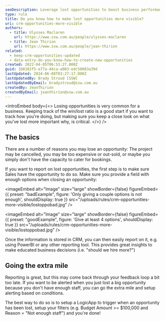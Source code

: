 ```yaml
---
seoDescription: Leverage lost opportunities to boost business performance by setting up a CRM system with customizable loss reasons and reporting capabilities.
type: rule
title: Do you know how to make lost opportunities more visible?
uri: crm-opportunities-more-visible
authors:
  - title: Ulysses Maclaren
    url: https://www.ssw.com.au/people/ulysses-maclaren
  - title: Jean Thirion
    url: https://www.ssw.com.au/people/jean-thirion
related:
  - keep-crm-opportunities-updated
  - data-entry-do-you-know-how-to-create-new-opportunities
created: 2022-04-05T06:53:27.000Z
guid: 1b8182f5-e77a-44ca-a003-edc58083a39d
lastUpdated: 2024-06-08T03:27:17.000Z
lastUpdatedBy: Brady Stroud [SSW]
lastUpdatedByEmail: bradystroud@ssw.com.au
createdBy: JeanThirion
createdByEmail: jeanthirion@ssw.com.au
---
```


<introEmbed
  body={<>
Losing opportunities is very common for a business. Keeping track of the win/lost ratio is a good start if you want to track how you're doing, but making sure you keep a close look on what you've lost more important why, is critical.
  </>}
/>
## The basics

There are a number of reasons you may lose an opportunity: The project may be cancelled, you may be too expensive or out-sold, or maybe you simply don't have the capacity to cater for bookings.

If you want to report on lost opportunities, the first step is to make sure Sales have the opportunity to do so. Make sure you provide a field with enough options when closing an opportunity:

<imageEmbed
  alt="Image"
  size="large"
  showBorder={false}
  figureEmbed={{
    preset: "badExample",
    figure: 'Only giving a couple options is not enough',
    shouldDisplay: true
  }}
  src="/uploads/rules/crm-opportunities-more-visible/lostoppobad.jpg"
/>

<imageEmbed
  alt="Image"
  size="large"
  showBorder={false}
  figureEmbed={{
    preset: "goodExample",
    figure: 'Give at least 4 options',
    shouldDisplay: true
  }}
  src="/uploads/rules/crm-opportunities-more-visible/lostoppobad.jpg"
/>

Once the information is stored in CRM, you can then easily report on it, e.g. using PowerBI or any other reporting tool. This provides great insights to make educated business decisions (i.e. "should we hire more?")

## Going the extra mile

Reporting is great, but this may come back through your feedback loop a bit too late. If you want to be alerted when you just lost a big opportunity because you don't have enough staff, you can go the extra mile and setup alerting based on conditions.

The best way to do so is to setup a LogicApp to trigger when an opportunity has been lost, setup your filters (e.g. Budget Amount >= $100,000 and Reason = "Not enough staff") and you're done!
